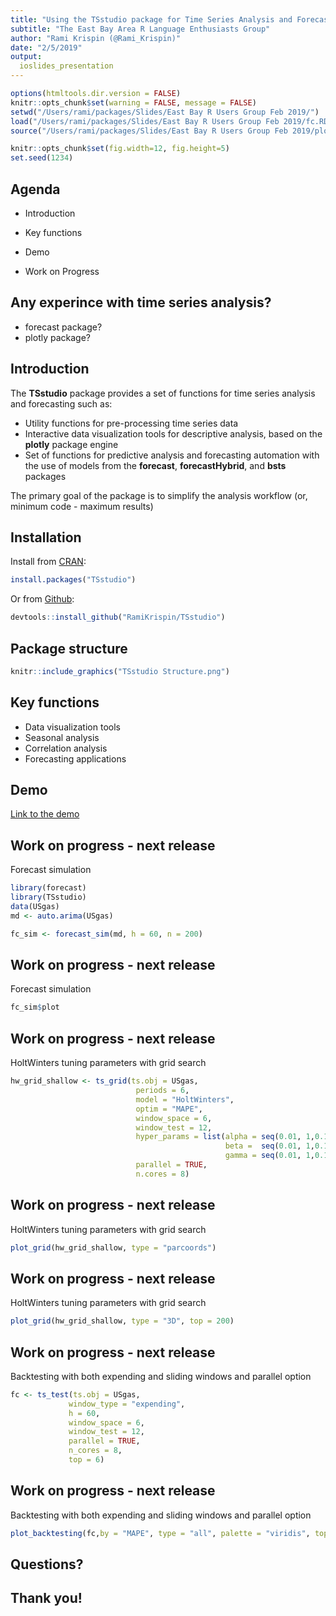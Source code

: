 ```yaml
---
title: "Using the TSstudio package for Time Series Analysis and Forecasting"
subtitle: "The East Bay Area R Language Enthusiasts Group"
author: "Rami Krispin (@Rami_Krispin)"
date: "2/5/2019"
output:
  ioslides_presentation
---
```


```r
options(htmltools.dir.version = FALSE)
knitr::opts_chunk$set(warning = FALSE, message = FALSE)
setwd("/Users/rami/packages/Slides/East Bay R Users Group Feb 2019/")
load("/Users/rami/packages/Slides/East Bay R Users Group Feb 2019/fc.RData")
source("/Users/rami/packages/Slides/East Bay R Users Group Feb 2019/plotting backtesting obj.R")
```

```r
knitr::opts_chunk$set(fig.width=12, fig.height=5)
set.seed(1234)
```


## Agenda

- Introduction

- Key functions

- Demo

- Work on Progress


## Any experince with time series analysis? 

- forecast package?
- plotly package?

## Introduction

The **TSstudio** package provides a set of functions for time series analysis and forecasting such as:

- Utility functions for pre-processing time series data
- Interactive data visualization tools for descriptive analysis, based on the **plotly** package engine
- Set of functions for predictive analysis and forecasting automation with the use of models from the **forecast**, **forecastHybrid**, and **bsts** packages

The primary goal of the package is to simplify the analysis workflow (or, minimum code - maximum results) 

## Installation

Install from [CRAN](https://cran.r-project.org/web/packages/TSstudio/index.html):

```r
install.packages("TSstudio")
```

Or from [Github](https://github.com/RamiKrispin/TSstudio):

```r
devtools::install_github("RamiKrispin/TSstudio")
```


## Package structure


```r
knitr::include_graphics("TSstudio Structure.png")
```


## Key functions

- Data visualization tools
- Seasonal analysis
- Correlation analysis
- Forecasting applications


## Demo

[Link to the demo](http://rpubs.com/ramkrisp/TSstudioDemo)

## Work on progress - next release

Forecast simulation

```r
library(forecast)
library(TSstudio)
data(USgas)
md <- auto.arima(USgas)

fc_sim <- forecast_sim(md, h = 60, n = 200)
```

## Work on progress - next release

Forecast simulation

```r
fc_sim$plot
```

## Work on progress - next release

HoltWinters tuning parameters with grid search

```r
hw_grid_shallow <- ts_grid(ts.obj = USgas,
                            periods = 6,
                            model = "HoltWinters",
                            optim = "MAPE",
                            window_space = 6,
                            window_test = 12,
                            hyper_params = list(alpha = seq(0.01, 1,0.1),
                                                beta =  seq(0.01, 1,0.1),
                                                gamma = seq(0.01, 1,0.1)),
                            parallel = TRUE,
                            n.cores = 8)
```


## Work on progress - next release

HoltWinters tuning parameters with grid search

```r
plot_grid(hw_grid_shallow, type = "parcoords")
```


## Work on progress - next release

HoltWinters tuning parameters with grid search

```r
plot_grid(hw_grid_shallow, type = "3D", top = 200)
```

## Work on progress - next release

Backtesting with both expending and sliding windows and parallel option

```r
fc <- ts_test(ts.obj = USgas,
             window_type = "expending",
             h = 60,
             window_space = 6,
             window_test = 12,
             parallel = TRUE,
             n_cores = 8,
             top = 6)
```

## Work on progress - next release

Backtesting with both expending and sliding windows and parallel option

```r
plot_backtesting(fc,by = "MAPE", type = "all", palette = "viridis", top = NULL)
```

## Questions?

## Thank you!